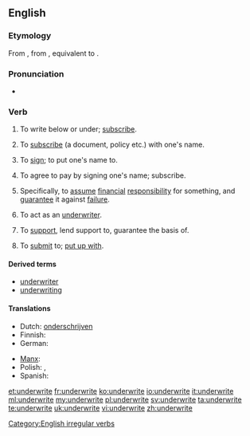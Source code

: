 ==English==

===Etymology===
From {{etyl|enm}} {{term|underwriten|lang=enm}}, from {{etyl|ang}} {{term|underwritan|underwrītan|to write at the foot of, write under, subscribe|lang=ang}}, equivalent to {{prefix|under|write}}.

===Pronunciation===
* {{IPA|/ˈʌndəɹaɪt/|/ʌndəˈɹaɪt/}}

===Verb===
{{en-verb|underwrites|underwriting|underwrote|underwritten}}

# {{transitive}} To write below or under; [[subscribe]].
# {{transitive|intransitive|obsolete}} To [[subscribe]] (a document, policy etc.) with one's name.
# {{transitive}} To [[sign]]; to put one's name to.
# {{transitive}} To agree to pay by signing one's name; subscribe.
# {{transitive}} Specifically, to [[assume]] [[financial]] [[responsibility]] for something, and [[guarantee]] it against [[failure]].
# {{intransitive}} To act as an [[underwriter]].
# {{transitive}} To [[support]], lend support to, guarantee the basis of.
# {{transitive}} To [[submit]] to; [[put up with]].

====Derived terms====
* [[underwriter]]
* [[underwriting]]

====Translations====
{{trans-top|to assume financial responsibility for something}}
* Dutch: [[onderschrijven]]
* Finnish: {{t+|fi|allekirjoittaa}}
* German: {{t+|de|unterschreiben}}
{{trans-mid}}
* [[Manx]]: {{t|gv|fo-yial}}
* Polish: {{t|pl|odpisać}}, {{t|pl|ubezpieczyć}}
* Spanish: {{t|es|suscribir}}
{{trans-bottom}}

[[Category:English irregular verbs]]

[[et:underwrite]]
[[fr:underwrite]]
[[ko:underwrite]]
[[io:underwrite]]
[[it:underwrite]]
[[ml:underwrite]]
[[my:underwrite]]
[[pl:underwrite]]
[[sv:underwrite]]
[[ta:underwrite]]
[[te:underwrite]]
[[uk:underwrite]]
[[vi:underwrite]]
[[zh:underwrite]]